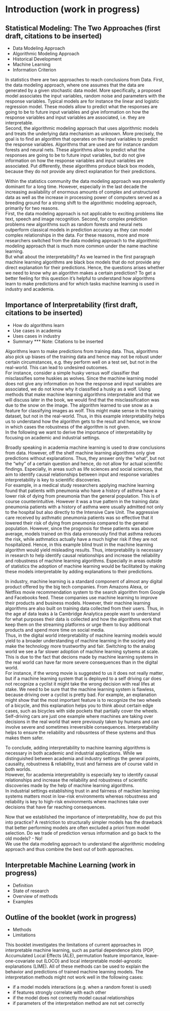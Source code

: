 # Introduction (work in progress)

## Statistical Modeling: The Two Approaches (first draft, citations to be inserted)
* Data Modeling Approach
* Algorithmic Modeling Approach
* Historical Development
* Machine Learning
* Information Criterion

In statistics there are two approaches to reach conclusions from Data. First, the data modeling approach, where one assumes that the data are generated by a given stochastic data model. More specifically, a proposed model associates the input variables, random noise and parameters with the response variables. Typical models are for instance the linear and logistic regression model. These models allow to predict what the responses are going to be to future input variables and give information on how the response variables and input variables are associated, i.e. they are interpretable.  
Second, the algorithmic modeling approach that uses algorithmic models and treats the underlying data mechanism as unknown. More precisely, the goal is to find an algorithm that operates on the input variables to predict the response variables. Algorithms that are used are for instance random forests and neural nets. These algorithms allow to predict what the responses are going to be to future input variables, but do not give information on how the response variables and input variables are associated. Put differently, these algorithms produce black box models, because they do not provide any direct explanation for their predictions.

Within the statistics community the data modeling approach was prevalently dominant for a long time. However, especially in the last decade the increasing availability of enormous amounts of complex and unstructured data as well as the increase in processing power of computers served as a breeding ground for a strong shift to the algorithmic modeling approach, primarily for two reasons.  
First, the data modeling approach is not applicable to exciting problems like text, speech and image recognition. Second, for complex prediction problems new algorithms such as random forests and neural nets outperform classical models in prediction accuracy as they can model complex relationships in the data. 
For these reasons, more and more researchers switched from the data modeling approach to the algorithmic modeling approach that is much more common under the name machine learning.  
But what about the interpretability? As we learned in the first paragraph machine learning algorithms are black box models that do not provide any direct explanation for their predictions. Hence, the questions arises whether we need to know why an algorithm makes a certain prediction? To get a better feeling for this question it's helpful to understand how algorithms learn to make predictions and for which tasks machine learning is used in industry and academia.


## Importance of Interpretability (first draft, citations to be inserted)
* How do algorithms learn
* Use cases in academia
* Uses cases in industry
* Summary
*** Note: Citations to be inserted
 
Algorithms learn to make predictions from training data. Thus, algorithms also pick up biases of the training data and hence may not be robust under certain circumstances, e.g. they perform well on a test set, but not in the real-world. This can lead to undesired outcomes.  
For instance, consider a simple husky versus wolf classifier that misclassifies some huskies as wolves. Since the machine learning model does not give any information on how the response and input variables are associated, we do not know why it classified a husky as a wolf. Using methods that make machine learning algorithms interpretable and that we will discuss later in the book, we would find that the misclassification was due to the snow on the image. The algorithm learned to use snow as a feature for classifying images as wolf. This might make sense in the training dataset, but not in the real-world. Thus, in this example interpretability helps us to understand how the algorithm gets to the result and hence, we know in which cases the robustness of the algorithm is not given.  
In the following we want to derive the importance of interpretability by focusing on academic and industrial settings.

Broadly speaking in academia machine learning is used to draw conclusions from data. However, off the shelf machine learning algorithms only give predictions without explanations. Thus, they answer only the "what", but not the "why" of a certain question and hence, do not allow for actual scientific findings. Especially, in areas such as life sciences and social sciences, that aim to identify causal relationships between input and response variables interpretability is key to scientific discoveries.  
For example, in a medical study researchers applying machine learning found that patients with pneumonia who have a history of asthma have a lower risk of dying from pneumonia than the general population. This is of course counterintuitive. However it was a true pattern in the training data: pneumonia patients with a history of asthma were usually admitted not only to the hospital but also directly to the Intensive Care Unit. The aggressive care received by asthmatic pneumonia patients was so effective that it lowered their risk of dying from pneumonia compared to the general population. However, since the prognosis for these patients was above average, models trained on this data erroneously find that asthma reduces the risk, while asthmatics actually have a much higher risk if they are not hospitalized. Hence, in this example blind trust in the machine learning algorithm would yield misleading results. 
Thus, interpretability is necessary in research to help identify causal relationships and increase the reliability and robustness of machine learning algorithms. Especially in areas outside of statistics the adoption of machine learning would be facilitated by making these models interpretable by adding explanations to their predictions.  

In industry, machine learning is a standard component of almost any digital product offered by the big tech companies. From Amazons Alexa, or Netflixs movie recommendation system to the search algorithm from Google and Facebooks feed. These companies use machine learning to improve their products and business models. However, their machine learning algorithms are also built on training data collected from their users.
Thus, in the age af data leaks à la Cambridge Analytica people want to understand for what purposes their data is collected and how the algorithms work that keep them on the streaming platforms or urge them to buy additional products and spend more time on social media.  
Thus, in the digital world interpretability of machine learning models would yield to a broader understanding of machine learning in the society and make the technology more trustworthy and fair.
Switching to the analog world we see a far slower adoption of machine learning sytsems at scale. This is due to the fact that decions made by machine learning systems in the real world can have far more severe consequences than in the digital world.  
For instance, if the wrong movie is suggested to us it does not really matter, but if a machine learning system that is deployed to a self driving car does not recognize a cyclist it might take the wrong decision with real lifes at stake. We need to be sure that the machine learning system is flawless, because driving over a cyclist is pretty bad. For example, an explanation might show that the most important feature is to recognize the two wheels of a bicycle, and this explanation helps you to think about certain edge cases, such as bicycles with side pockets that partially cover the wheels. Self-driving cars are just one example where machines are taking over decisions in the real world that were previously taken by humans and can involve severe and sometimes irreversible consequences. Interpretability helps to ensure the reliability and robusntess of these systems and thus makes them safer. 

To conclude, adding interpretability to machine learning algorithms is necessary in both academic and industrial applications. While we distinguished between academia and industry settings the general points, causality, robustness & reliability, trust and fairness are of course valid in both worlds.  
However, for academia interpretability is especially key to identify causal relationships and increase the reliability and robustness of scientific discoveries made by the help of machine learning algorithms.  
In industrial settings establishing trust in and fairness of machien learning systems matters most in low-risk environments whereas robustness and reliability is key to high-risk environments where machines take over decisions that have far reaching consequences.  

Now that we established the importance of interpretability, how do put this into practice? A restriction to structurally simpler models has the drawback that better performing models are often excluded a priori from model selection. Do we trade of prediction versus information and go back to the old models? - No!  
We use the data modeling approach to understand the algorithmic modeling approach and thus combine the best out of both approaches. 

## Interpretable Machine Learning (work in progress)
* Definition
* State of research
* Overview of methods
* Examples


## Outline of the booklet (work in progress)
* Methods
* Limitations 

This booklet investigates the limitations of current approaches in interpretable machine learning, such as partial dependence plots (PDP, Accumulated Local Effects (ALE), permutation feature importance, leave-one-covariate out (LOCO) and local interpretable model-agnostic explanations (LIME). All of these methods can be used to explain the behavior and predictions of trained machine learning models. The interpretation methods might not work well in the following cases:

* if a model models interactions (e.g. when a random forest is used)
* if features strongly correlate with each other
* if the model does not correctly model causal relationships
* if parameters of the interpretation method are not set correctly


